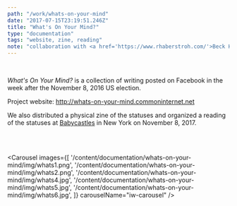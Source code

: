 ```yaml
---
path: "/work/whats-on-your-mind"
date: "2017-07-15T23:19:51.246Z"
title: "What's On Your Mind?"
type: "documentation"
tags: "website, zine, reading"
note: "collaboration with <a href='https://www.rhaberstroh.com/'>Beck Haberstroh</a>"
---
```


<br/>

*What's On Your Mind?* is a collection of writing posted on Facebook in the week after the November 8, 2016 US election.

Project website: <a href="http://whats-on-your-mind.commoninternet.net">http://whats-on-your-mind.commoninternet.net</a>

We also distributed a physical zine of the statuses and organized a reading of the statuses at <a href="https://babycastles.com/">Babycastles</a> in New York on November 8, 2017.

<br/><br/>

<Carousel
  images={[
    '/content/documentation/whats-on-your-mind/img/whats1.png',
    '/content/documentation/whats-on-your-mind/img/whats2.png',
    '/content/documentation/whats-on-your-mind/img/whats4.jpg',
    '/content/documentation/whats-on-your-mind/img/whats5.jpg',
    '/content/documentation/whats-on-your-mind/img/whats6.jpg',
  ]}
  carouselName="iw-carousel"
/>